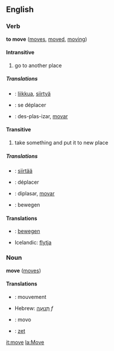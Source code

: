 ==English==
===Verb===
'''to move''' ([[moves]], [[moved]], [[moving]])

====Intransitive====
#go to another place

=====Translations=====
* {{fi}} : [[liikkua]], [[siirtyä]]
* {{fr}} : se déplacer
* {{io}} : des-plas-izar, [[movar]]

====Transitive====
#take something and put it to new place

=====Translations=====
* {{fi}} : [[siirtää]]
* {{fr}} : déplacer
* {{io}} : diplasar, [[movar]]
* {{german}}: bewegen

<!-- these trans need to be sorted between the trans and intrans above -->

====Translations====
* {{nl}}: [[bewegen]]
* Icelandic: [[flytja]]

===Noun===
'''move''' ([[moves]])

====Translations====
* {{fr}} : mouvement
*Hebrew: [[תנועה|תְּנוּעָה]] ''f''
* {{io}} : movo
* {{nl}}: [[zet]]

[[it:move]]
[[la:Move]]